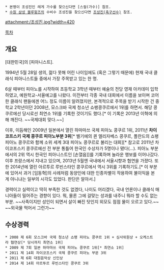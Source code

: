  * 본명이 조성진인 레게 가수를 찾으신다면 [스컬(가수)] 참조.
 * [[수원 삼성 블루윙즈]]의 수비수 조성진을 찾으신다면 [[조성진(축구선수)]] 참조.

attachment:/조성진.jpg?width=420

[[목차]]
== 개요 ==
[대한민국]의 [피아니스트].

1994년 5월 28일 생의, 젊다 못해 어린 나이임에도 (혹은 그렇기 때문에) 현재 국내 클래식 피아니스트들 중에서 가장 주목받고 있는 한 명.

6살 때부터 피아노를 시작하여 초등학교 3학년 때부터 예술의 전당 영재 아카데미 입학하였고, 예원학교-서울예고를 나왔다. 이전부터 각종 국내 대회에서 이름을 보이며 코어한 클래식 팬들에겐 어느 정도 이름이 알려졌지만, 본격적으로 주목을 받기 시작한 건 중학교 2학년이던 2008년, 모스크바 국제 청소년 쇼팽콩쿠르에서 1위를 하면서. 해당 콩쿠르에선 당시로선 최연소 1위를 기록한 것이기도 했다.[* 이 기록은 2013년 이혁에 의해 깨진다. ~~국제대회 맞다.~~]

이후, 이듬해인 2009년 일본에서 열린 하마마쓰 국제 피아노 콩쿠르 1위, 2011년 '''차이코프스키 국제 콩쿠르 피아노부분 3위'''[* 벨기에의 퀸 엘리자베스 콩쿠르, 폴란드의 쇼팽 피아노 콩쿠르와 함께 소위 세계 3대 피아노 콩쿠르로 불리는 대회][* 참고로 2011년 차이코프스키 콩쿠르에선 전 부분 통틀어 한국인 수상자가 5명이나 됐다(…). 피아노 부분에서의 2위 역시 한국인 피아니스트인 [손열음]]를 기록하며 놀라운 행보를 이어나갔다. 이후 프랑스에서 지내고 있으며, 2013년 5월엔 국내에서 서울시향과 협연을 가졌다. 또한 2014년에 열린 아르투르 루빈스타인 콩쿠르에서 역시 3위를 기록하기도.[* 이 부분에 있어서 과거 [임동혁]의 사례처럼 동양인에 대한 인종차별이 작용하여 불이익을 본 게 아니냐는 일부의 시각도 있었다. 판단은 알아서.]

경력이고 실력이고 딱히 부족한 것도 없겠다, 나이도 어리겠다, 국내 언론이나 클래식 매니아들이 밀어주는 경향이 있다. 뭐, 물론 그에 걸맞는 성과를 내주니 뭐라 할 수도 없는 부분. ~~사족이지만 성인이 되면서 살이 빠진 탓인지 외모도 점점 물이 오르고 있다.~~ ~~외국물 먹어서 그런가~~
== 수상경력 ==
 * 2008 제 6회 모스크바 국제 청소년 쇼팽 피아노 콩쿠르 1위 + 심사위원상 + 오케스트라 협연상[* 당시까지 최연소 1위]
 * 2009 제 7회 일본 하마마쓰 국제 피아노 콩쿠르 1위[* 최연소 1위]
 * 2011 제 14회 차이코프스키 국제 콩쿠르 피아노 부문 3위
 * 2011 제 6회 대원음악상 신인상
 * 2014 제 14회 아르투르 루빈스타인 콩쿠르 3위
